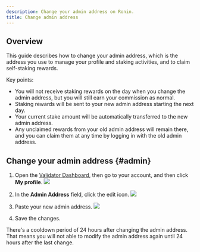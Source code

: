 ```yaml
---
description: Change your admin address on Ronin.
title: Change admin address
---
```



## Overview

This guide describes how to change your admin address, which is the address you use to manage your profile and staking activities, and to claim self-staking rewards.

Key points:

* You will not receive staking rewards on the day when you change the admin address, but you will still earn your commission as normal.
* Staking rewards will be sent to your new admin address starting the next day.
* Your current stake amount will be automatically transferred to the new admin address.
* Any unclaimed rewards from your old admin address will remain there, and you can claim them at any time by logging in with the old admin address.

## Change your admin address {#admin}

1. Open the [Validator Dashboard](https://validator.roninchain.com), then go to your account, and then click **My profile**.
   <img src={profile} width={280} />

2. In the **Admin Address** field, click the edit icon.
   <img src={changeStepOne} width={400} />

3. Paste your new admin address.
   <img src={changeStepTwo} width={400} />

4. Save the changes.

There's a cooldown period of 24 hours after changing the admin address. That means you will not able to modify the admin address again until 24 hours after the last change.

